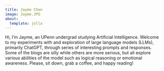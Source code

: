 ```yaml
---
title: Jayme Chen
image: Jayme.JPG
about:
  template: jolla
---
```


Hi, I'm Jayme, an UPenn undergrad studying Artificial Intelligence. Welcome to my experiments with and exploration of large language models (LLMs), primarily ChatGPT, through series of interesting prompts and responses. Some of the blogs are silly while others are more serious, but all explore various abilities of the model such as logical reasoning or emotional awareness. Please, sit down, grab a coffee, and happy reading! 
